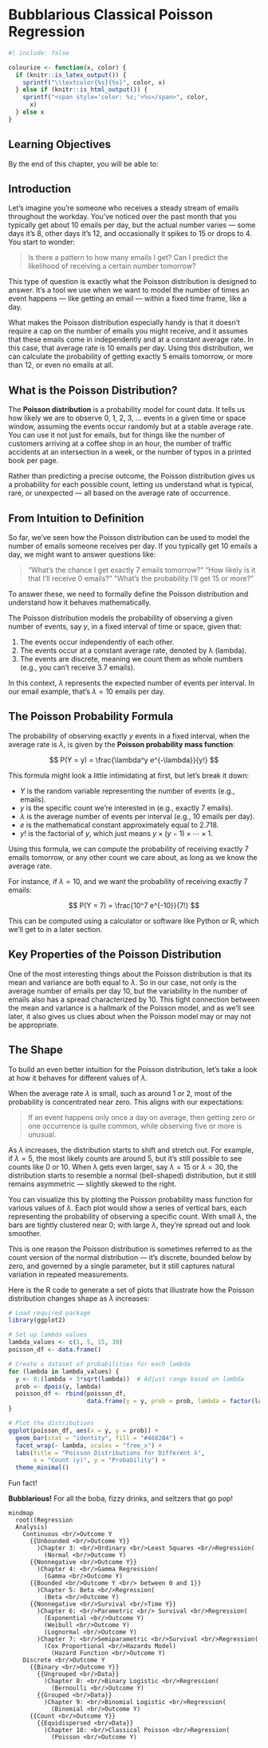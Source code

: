 <!-- Google tag (gtag.js) -->
<script async src="https://www.googletagmanager.com/gtag/js?id=G-7PRVEBE1EF"></script>
<script>
  window.dataLayer = window.dataLayer || [];
  function gtag(){dataLayer.push(arguments);}
  gtag('js', new Date());

  gtag('config', 'G-7PRVEBE1EF');
</script>

# Bubblarious Classical Poisson Regression {#sec-classical-poisson}

```r
#| include: false

colourize <- function(x, color) {
  if (knitr::is_latex_output()) {
    sprintf("\\textcolor{%s}{%s}", color, x)
  } else if (knitr::is_html_output()) {
    sprintf("<span style='color: %s;'>%s</span>", color,
      x)
  } else x
}
```


## Learning Objectives

By the end of this chapter, you will be able to:


## Introduction

Let’s imagine you're someone who receives a steady stream of emails throughout the workday. You’ve noticed over the past month that you typically get about 10 emails per day, but the actual number varies — some days it’s 8, other days it’s 12, and occasionally it spikes to 15 or drops to 4. You start to wonder: 

> Is there a pattern to how many emails I get? Can I predict the likelihood of receiving a certain number tomorrow?

This type of question is exactly what the Poisson distribution is designed to answer. It's a tool we use when we want to model the number of times an event happens — like getting an email — within a fixed time frame, like a day.

What makes the Poisson distribution especially handy is that it doesn't require a cap on the number of emails you might receive, and it assumes that these emails come in independently and at a constant average rate. In this case, that average rate is 10 emails per day. Using this distribution, we can calculate the probability of getting exactly 5 emails tomorrow, or more than 12, or even no emails at all.

## What is the Poisson Distribution?

The **Poisson distribution** is a probability model for count data. It tells us how likely we are to observe 0, 1, 2, 3, … events in a given time or space window, assuming the events occur randomly but at a stable average rate. You can use it not just for emails, but for things like the number of customers arriving at a coffee shop in an hour, the number of traffic accidents at an intersection in a week, or the number of typos in a printed book per page.

Rather than predicting a precise outcome, the Poisson distribution gives us a probability for each possible count, letting us understand what is typical, rare, or unexpected — all based on the average rate of occurrence.

## From Intuition to Definition

So far, we’ve seen how the Poisson distribution can be used to model the number of emails someone receives per day. If you typically get 10 emails a day, we might want to answer questions like:

> “What’s the chance I get exactly 7 emails tomorrow?”
> “How likely is it that I’ll receive 0 emails?”
> “What’s the probability I’ll get 15 or more?”

To answer these, we need to formally define the Poisson distribution and understand how it behaves mathematically.

The Poisson distribution models the probability of observing a given number of events, say $y$, in a fixed interval of time or space, given that:

1. The events occur independently of each other.
2. The events occur at a constant average rate, denoted by λ (lambda).
3. The events are discrete, meaning we count them as whole numbers (e.g., you can’t receive 3.7 emails).

In this context, $\lambda$ represents the expected number of events per interval. In our email example, that’s $\lambda=10$ emails per day.

## The Poisson Probability Formula

The probability of observing exactly $y$ events in a fixed interval, when the average rate is $\lambda$, is given by the **Poisson probability mass function**:

$$
P(Y = y) = \frac{\lambda^y e^{-\lambda}}{y!}
$$
 
This formula might look a little intimidating at first, but let’s break it down:

- $Y$ is the random variable representing the number of events (e.g., emails).
- $y$ is the specific count we’re interested in (e.g., exactly 7 emails).
- $\lambda$ is the average number of events per interval (e.g., 10 emails per day).
- $e$ is the mathematical constant approximately equal to 2.718.
- $y!$ is the factorial of $y$, which just means $y \times (y-1) \times \cdots \times 1$.

Using this formula, we can compute the probability of receiving exactly 7 emails tomorrow, or any other count we care about, as long as we know the average rate.

For instance, if $\lambda=10$, and we want the probability of receiving exactly 7 emails:

$$
P(Y = 7) = \frac{10^7 e^{-10}}{7!}
$$
 
This can be computed using a calculator or software like Python or R, which we’ll get to in a later section.


## Key Properties of the Poisson Distribution

One of the most interesting things about the Poisson distribution is that its mean and variance are both equal to $\lambda$. So in our case, not only is the average number of emails per day 10, but the variability in the number of emails also has a spread characterized by 10. This tight connection between the mean and variance is a hallmark of the Poisson model, and as we’ll see later, it also gives us clues about when the Poisson model may or may not be appropriate.

## The Shape

To build an even better intuition for the Poisson distribution, let’s take a look at how it behaves for different values of $\lambda$.

When the average rate $\lambda$ is small, such as around 1 or 2, most of the probability is concentrated near zero. This aligns with our expectations: 

> If an event happens only once a day on average, then getting zero or one occurrence is quite common, while observing five or more is unusual.

As $\lambda$ increases, the distribution starts to shift and stretch out. For example, if $\lambda=5$, the most likely counts are around 5, but it’s still possible to see counts like 0 or 10. When λ gets even larger, say $\lambda=15$ or $\lambda=30$, the distribution starts to resemble a normal (bell-shaped) distribution, but it still remains asymmetric — slightly skewed to the right.

You can visualize this by plotting the Poisson probability mass function for various values of $\lambda$. Each plot would show a series of vertical bars, each representing the probability of observing a specific count. With small $\lambda$, the bars are tightly clustered near 0; with large $\lambda$, they’re spread out and look smoother.

This is one reason the Poisson distribution is sometimes referred to as the count version of the normal distribution — it's discrete, bounded below by zero, and governed by a single parameter, but it still captures natural variation in repeated measurements.

Here is the R code to generate a set of plots that illustrate how the Poisson distribution changes shape as $\lambda$ increases:

```r
# Load required package
library(ggplot2)

# Set up lambda values
lambda_values <- c(1, 5, 15, 30)
poisson_df <- data.frame()

# Create a dataset of probabilities for each lambda
for (lambda in lambda_values) {
  y <- 0:(lambda + 3*sqrt(lambda))  # Adjust range based on lambda
  prob <- dpois(y, lambda)
  poisson_df <- rbind(poisson_df,
                      data.frame(y = y, prob = prob, lambda = factor(lambda)))
}

# Plot the distributions
ggplot(poisson_df, aes(x = y, y = prob)) +
  geom_bar(stat = "identity", fill = "#4682B4") +
  facet_wrap(~ lambda, scales = "free_x") +
  labs(title = "Poisson Distributions for Different λ",
       x = "Count (y)", y = "Probability") +
  theme_minimal()

```

::: {.Warning}
::::{.Warning-header}
Fun fact!
::::
::::{.Warning-container}
**Bubblarious!** For all the boba, fizzy drinks, and seltzers that go pop!
::::
:::

::: {#fig-classical-poisson-regression}
```mermaid
mindmap
  root((Regression 
  Analysis)
    Continuous <br/>Outcome Y
      {{Unbounded <br/>Outcome Y}}
        )Chapter 3: <br/>Ordinary <br/>Least Squares <br/>Regression(
          (Normal <br/>Outcome Y)
      {{Nonnegative <br/>Outcome Y}}
        )Chapter 4: <br/>Gamma Regression(
          (Gamma <br/>Outcome Y)
      {{Bounded <br/>Outcome Y <br/> between 0 and 1}}
        )Chapter 5: Beta <br/>Regression(
          (Beta <br/>Outcome Y)
      {{Nonnegative <br/>Survival <br/>Time Y}}
        )Chapter 6: <br/>Parametric <br/> Survival <br/>Regression(
          (Exponential <br/>Outcome Y)
          (Weibull <br/>Outcome Y)
          (Lognormal <br/>Outcome Y)
        )Chapter 7: <br/>Semiparametric <br/>Survival <br/>Regression(
          (Cox Proportional <br/>Hazards Model)
            (Hazard Function <br/>Outcome Y)
    Discrete <br/>Outcome Y
      {{Binary <br/>Outcome Y}}
        {{Ungrouped <br/>Data}}
          )Chapter 8: <br/>Binary Logistic <br/>Regression(
            (Bernoulli <br/>Outcome Y)
        {{Grouped <br/>Data}}
          )Chapter 9: <br/>Binomial Logistic <br/>Regression(
            (Binomial <br/>Outcome Y)
      {{Count <br/>Outcome Y}}
        {{Equidispersed <br/>Data}}
          )Chapter 10: <br/>Classical Poisson <br/>Regression(
            (Poisson <br/>Outcome Y)
```
:::
